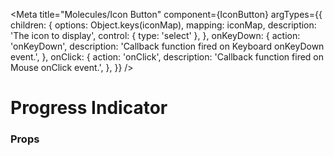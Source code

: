 


<Meta
  title="Molecules/Icon Button"
  component={IconButton}
  argTypes={{
    children: {
      options: Object.keys(iconMap),
      mapping: iconMap,
      description: 'The icon to display',
      control: { type: 'select' },
    },
    onKeyDown: {
      action: 'onKeyDown',
      description: 'Callback function fired on Keyboard onKeyDown event.',
    },
    onClick: {
      action: 'onClick',
      description: 'Callback function fired on Mouse onClick event.',
    },
  }}
/>

# Progress Indicator

<Canvas>
  <Story name="Icon Button" story={stories.IconButtonStory} />
</Canvas>

### Props

<ArgsTable story="Icon Button" />
